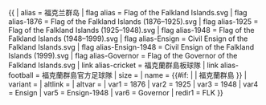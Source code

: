 {{ {{{1<noinclude>|country showdata</noinclude>}}}
| alias = 福克兰群岛
| flag alias = Flag of the Falkland Islands.svg
| flag alias-1876 = Flag of the Falkland Islands (1876–1925).svg
| flag alias-1925 = Flag of the Falkland Islands (1925–1948).svg
| flag alias-1948 = Flag of the Falkland Islands (1948–1999).svg
| flag alias-Ensign = Civil Ensign of the Falkland Islands.svg
| flag alias-Ensign-1948 = Civil Ensign of the Falkland Islands (1999).svg
| flag alias-Governor = Flag of the Governor of the Falkland Islands.svg
| link alias-cricket = 福克蘭群島板球隊
| link alias-football = 福克蘭群島官方足球隊
| size = {{{size|}}}
| name = {{#if: {{{name|}}} | {{{name|}}} | 福克蘭群島 }}
| variant = {{{variant|}}}
| altlink = {{{altlink|}}}
| altvar = {{{altvar|}}}
<noinclude>
| var1 = 1876
| var2 = 1925
| var3 = 1948
| var4 = Ensign
| var5 = Ensign-1948
| var6 = Governor
| redir1 = FLK
</noinclude>
}}